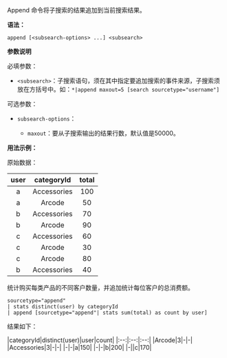 Append 命令将子搜索的结果追加到当前搜索结果。

**语法：**

```
append [<subsearch-options> ...] <subsearch>
```

**参数说明**

必填参数：

* `<subsearch>`：子搜索语句，须在其中指定要追加搜索的事件来源，子搜索须放在方括号中。如：```*|append maxout=5 [search sourcetype="username"]```

可选参数：

* `subsearch-options`：

	* `maxout`：要从子搜索输出的结果行数，默认值是50000。

**用法示例：**

原始数据：

|user|categoryId|total|
|:--:|:--:|:--:|
|a|Accessories|100|
|a|Arcode|50|
|b|Accessories|70|
|b|Arcode|90|
|c|Accessories|60|
|c|Arcode|30|
|c|Arcode|80|
|b|Accessories|40|
 
统计购买每类产品的不同客户数量，并追加统计每位客户的总消费额。
 
```
sourcetype="append" 
| stats distinct(user) by categoryId 
| append [sourcetype="append"| stats sum(total) as count by user]
```

结果如下：

|categoryId|distinct(user)|user|count|
|:--:|:--:|:--:|
|Arcode|3|-|-|
|Accessories|3|-|-|
|-|-|a|150|
|-|-|b|200|
|-||c|170|


